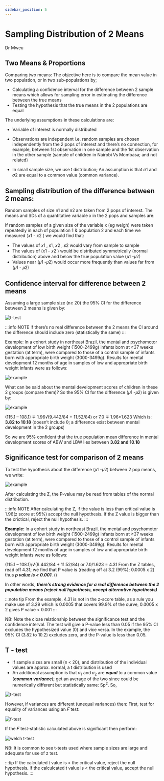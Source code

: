 ```yaml
---
sidebar_position: 5
---
```


# Sampling Distribution of 2 Means

Dr Mweu

## Two Means & Proportions

Comparing two means: The objective here is to compare the mean value in two population, or
in two sub-populations by;

- Calculating a confidence interval for the difference between 2 sample means which
  allows for sampling error in estimating the difference between the true means
- Testing the hypothesis that the true means in the 2 populations are equal

The underlying assumptions in these calculations are:

- Variable of interest is normally distributed
- Observations are independent i.e. random samples are chosen independently from the
  2 pops of interest and there’s no connection, for example, between 1st observation in
  one sample and the 1st observation in the other sample (sample of children in Nairobi
  Vs Mombasa; and not related)

- In small sample size, we use t distribution; An assumption is that 𝜎1 and 𝜎2 are equal to a
  common value (common variance).

## Sampling distribution of the difference between 2 means:

Random samples of size n1 and n2 are taken from 2 pops of interest. The means and SDs of a
quantitative variable x in the 2 pops and samples are:

If random samples of a given size of the variable x (eg weigh) were taken repeatedly in each
of population 1 & population 2 and each time we measured (𝑥1 - 𝑥2 ) we would
find that:

- The values of 𝑥1 , 𝑠1, 𝑥2 , 𝑠2 would vary from sample to sample
- The values of (𝑥1 - 𝑥2 ) would be distributed symmetrically (normal
  distribution) above and below the true population value (𝜇1 -𝜇2)
- Values near (𝜇1 -𝜇2) would occur more frequently than values far from (𝜇1 -
  𝜇2)

## Confidence interval for difference between 2 means

Assuming a large sample size (n≥ 20) the 95% CI for the difference between
2 means is given by:

<div style={{ display: 'flex', justifyContent: 'center' }}>
  <img src="https://i.imgur.com/Ny9JGMG.jpg" alt="t-test" />
</div>

:::info NOTE
If there’s no real difference between the 2 means the CI around the difference should
include zero (statistically the same)
:::

Example: In a cohort study in northeast Brazil, the mental and psychomotor development of
low birth weight (1500-2499g) infants born at ≥37 weeks gestation (at term), were compared
to those of a control sample of infants born with appropriate birth weight (3000-3499g).
Results for mental development 12 months of age in samples of low and appropriate birth
weight infants were as follows:

<div style={{ display: 'flex', justifyContent: 'center' }}>
  <img src="https://i.imgur.com/eF9P9nH.jpg" alt="example" />
</div>

What can be said about the mental development scores of children in these 2 groups (compare
them)?
So the 95% CI for the difference (𝜇1 -𝜇2) is given by:

<div style={{ display: 'flex', justifyContent: 'center' }}>
  <img src="https://i.imgur.com/RZltaDI.png" alt="example" />
</div>

(115.1 – 108.1) ∓ 1.96√(9.442/84 + 11.52/84) or 7.0 ∓ 1.96\*1.623
Which is: **3.82 to 10.18** (doesn’t include 0; a difference exist between mental development in
the 2 groups)

So we are 95% confident that the true population mean difference in mental development scores of ABW and LBW lies between **3.82 and 10.18**

## Significance test for comparison of 2 means

To test the hypothesis about the difference (𝜇1 -𝜇2) between 2 pop means, we write:

<div style={{ display: 'flex', justifyContent: 'center' }}>
  <img src="https://i.imgur.com/QsGGROz.png" alt="example" />
</div>

After calculating the Z, the P-value may be read from tables of the normal distribution.

:::info NOTE
After calculating the Z, if the value is less than critical value is 1.96(z score at 95%) accept the null hypothesis. If the Z value is bigger than the crictical, reject the null hypothesis.
:::

**Example:** In a cohort study in northeast Brazil, the mental and psychomotor development of
low birth weight (1500-2499g) infants born at ≥37 weeks gestation (at term), were compared
to those of a control sample of infants born with appropriate birth weight (3000-3499g).
Results for mental development 12 months of age in samples of low and appropriate birth
weight infants were as follows:

(115.1 – 108.1)/√(9.442/84 + 11.52/84) or 7.0/1.623 = 4.31
From the Z tables, read off 4.31; we find that P value is (reading off at 3.2 (99%); 0.0005 x 2)
thus **_p value is < 0.001_**. ()

In other words, **_there’s strong evidence for a real difference between the 2 population means (reject null hypothesis, accept alternative hypothesis)_**

:::note tip
From the example, 4.31 is not in the z-score table, as a rule you make use of 3.29 which is 0.0005 that covers 99.9% of the curve, 0.0005 x 2 gives P value < 0.001
:::

NB: Note the close relationship between the significance test and the confidence interval. The
test will give a P-value less than 0.05 if the 95% CI excludes the hypothesized value (0) and
vice versa. In the example, the 95% CI (3.82 to 10.2) excludes zero, and the P-value is less
than 0.05.

## T - test

- If sample sizes are small (n < 20), and distribution of the individual values are approx. normal,
  a t distribution is used
- An additional assumption is that 𝜎<sub>1</sub> and 𝜎<sub>2</sub> are **_equal_** to a common value (**_common variance_**);
  get an average of the two since could be numerically different but statistically same: Sp<sup>2</sup>. So,

<div style={{ display: 'flex', justifyContent: 'center' }}>
  <img src="https://i.imgur.com/oS7PRd2.png" alt="t-test" />
</div>

However, if variances are different (unequal variances) then: First, test for equality of
variances using an 𝐹 test:

<div style={{ display: 'flex', justifyContent: 'center' }}>
  <img src="https://i.imgur.com/QUe1OEL.png" alt="f-test" />
</div>

If the 𝐹 test-statistic calculated above is significant then perform:

<div style={{ display: 'flex', justifyContent: 'center' }}>
  <img src="https://i.imgur.com/i3Y7OIh.png" alt="welch t-test" />
</div>

NB: It is common to see t-tests used where sample sizes are large and adequate for use of z
test.

:::tip
If the calculated t value is > the critical value, reject the null hypothesis. If the calculcated t value is < the critical value, accept the null hypothesis.
:::

